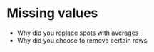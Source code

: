 # Missing values

* Why did you replace spots with averages
* Why did you choose to remove certain rows
